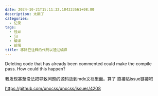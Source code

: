 ```yaml
---
date: 2024-10-21T15:11:32.104333661+08:00
description: 太颠了
categories:
  - 记录
tags:
  - 怪异
  - js
  - 编译
  - 前端
title: 移除已注释的代码以通过编译
---
```


Deleting code that has already been commented could make the compile pass. How could this happen?

我发现甚至没法把导致问题的源码放到mdx文档里面。算了 直接贴issue链接吧

https://github.com/unocss/unocss/issues/4208
